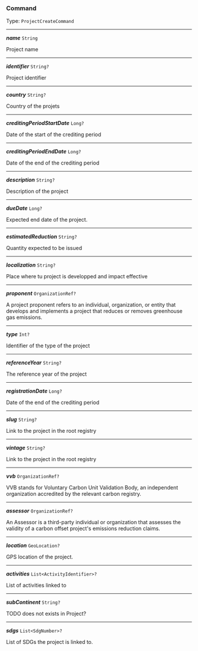 


### Command

Type: `ProjectCreateCommand`

---

***name*** `String`

Project name



---

***identifier*** `String?`

Project identifier



---

***country*** `String?`

Country of the projets



---

***creditingPeriodStartDate*** `Long?`

Date of the start of the crediting period



---

***creditingPeriodEndDate*** `Long?`

Date of the end of the crediting period



---

***description*** `String?`

Description of the project



---

***dueDate*** `Long?`

Expected end date of the project.



---

***estimatedReduction*** `String?`

Quantity expected to be issued



---

***localization*** `String?`

Place where tu project is developped and impact effective



---

***proponent*** `OrganizationRef?`

A project proponent refers to an individual, organization, or entity that develops and implements a project that reduces or removes greenhouse gas emissions.



---

***type*** `Int?`

Identifier of the type of the project



---

***referenceYear*** `String?`

The reference year of the project



---

***registrationDate*** `Long?`

Date of the end of the crediting period



---

***slug*** `String?`

Link to the project in the root registry



---

***vintage*** `String?`

Link to the project in the root registry



---

***vvb*** `OrganizationRef?`

VVB stands for Voluntary Carbon Unit Validation Body, an independent organization accredited by the relevant carbon registry.



---

***assessor*** `OrganizationRef?`

An Assessor is a third-party individual or organization that assesses the validity of a carbon offset project's emissions reduction claims.



---

***location*** `GeoLocation?`

GPS location of the project.



---

***activities*** `List<ActivityIdentifier>?`

List of activities linked to



---

***subContinent*** `String?`

TODO does not exists in Project?



---

***sdgs*** `List<SdgNumber>?`

List of SDGs the project is linked to.


